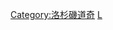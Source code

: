 {{Navbox
|bodyclass=hlist
|name = 洛杉磯道奇隊退休號碼
| title = [[洛杉磯道奇#退休號碼|<span style="color:white;">洛杉磯道奇隊退休號碼</span>]]
| titlestyle = background:#005A9C; color:white; border:2px solid #FFFFFF;
| list1 = 
*1 [[皮·維·瑞斯]]
* 2 {{link-en|湯米·拉索達|Tommy Lasorda}}
* 4 [[杜克·史奈德]]
* 19 {{link-en|吉姆·吉廉|Jim Gilliam}}
* 20 [[唐·薩頓]]
* 24 {{link-en|華特·艾爾斯頓|Walter Alston}}
* 32 [[山迪·柯法斯]]
* 39 [[羅伊·坎潘奈拉]]
* 42 [[傑基·羅賓森]]
* 47 [[唐·德萊斯戴爾]]
* MIC {{link-en|溫·史考利|Vin Scully}}
}}<noinclude>
[[Category:洛杉磯道奇]]
[[Category:美國職棒大聯盟退休號碼|L]]
</noinclude>